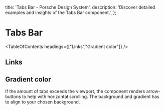 
  title: 'Tabs Bar - Porsche Design System',
  description: 'Discover detailed examples and insights of the Tabs Bar component.',
};

# Tabs Bar <ComponentStatus tagName="p-tabs-bar"></ComponentStatus>

<TableOfContents headings={["Links","Gradient color"]} />

## Links

<ComponentStory story={tabsBarStoryLinks} />

## Gradient color

If the amount of tabs exceeds the viewport, the component renders arrow-buttons to help with horizontal scrolling. The
background and gradient has to align to your chosen background.

<ComponentStory story={tabsBarStoryGradient} backgroundColor="surface" />
